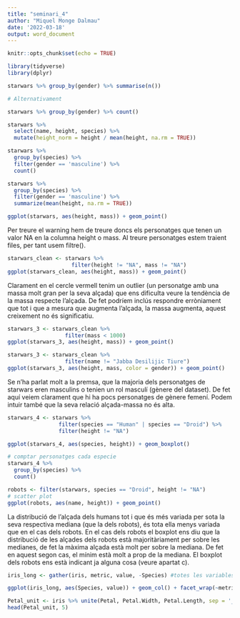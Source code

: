 ---
title: "seminari_4"
author: "Miquel Monge Dalmau"
date: '2022-03-18'
output: word_document
---

```{r setup, include=FALSE}
knitr::opts_chunk$set(echo = TRUE)
```

```{r requeriments}
library(tidyverse)
library(dplyr)
```

```{r exercici_1}
starwars %>% group_by(gender) %>% summarise(n())

# Alternativament

starwars %>% group_by(gender) %>% count()
```


```{r exercici_2}
starwars %>%
  select(name, height, species) %>%
  mutate(height_norm = height / mean(height, na.rm = TRUE))
```
```{r exercici_3}
starwars %>%
  group_by(species) %>%
  filter(gender == 'masculine') %>%
  count()
```
```{r exercici_3}
starwars %>%
  group_by(species) %>%
  filter(gender == 'masculine') %>%
  summarize(mean(height, na.rm = TRUE))
```
```{r part2_ex_1}
ggplot(starwars, aes(height, mass)) + geom_point()
```

Per treure el warning hem de treure doncs els personatges que tenen un valor NA en la columna height o mass. Al treure personatges estem traient files, per tant usem filtre().

```{r part2_ex_1}
starwars_clean <- starwars %>%
                    filter(height != "NA", mass != "NA")
ggplot(starwars_clean, aes(height, mass)) + geom_point()
```
Clarament en el cercle vermell tenim un outlier (un personatge amb una massa molt gran per la seva alçada) que ens dificulta veure la tendència de la massa respecte l’alçada. De fet podríem inclús respondre erròniament que tot i que a mesura que augmenta l’alçada, la massa augmenta, aquest creixement no és significatiu.

```{r part2_ex_1}
starwars_3 <- starwars_clean %>%
                  filter(mass < 1000)
ggplot(starwars_3, aes(height, mass)) + geom_point()
````
```{r part2_ex_1}
starwars_3 <- starwars_clean %>%
                  filter(name != "Jabba Desilijic Tiure")
ggplot(starwars_3, aes(height, mass, color = gender)) + geom_point()
````
Se n’ha parlat molt a la premsa, que la majoria dels personatges de starwars eren masculins o tenien un rol masculí (gènere del dataset). De fet aquí veiem clarament que hi ha pocs personatges de gènere femení. Podem intuir també que la seva relació alçada-massa no és alta.

```{r part2_ex_2}
starwars_4 <- starwars %>%
                filter(species == "Human" | species == "Droid") %>%
                filter(height != "NA")

ggplot(starwars_4, aes(species, height)) + geom_boxplot()

# comptar personatges cada especie
starwars_4 %>% 
  group_by(species) %>%
  count()

robots <- filter(starwars, species == "Droid", height != "NA")
# scatter plot
ggplot(robots, aes(name, height)) + geom_point()
````
La distribució de l’alçada dels humans tot i que és més variada per sota la seva respectiva mediana (que la dels robots), és tota ella menys variada que en el cas dels robots. En el cas dels robots el boxplot ens diu que la distribució de les alçades dels robots està majoritàriament per sobre les medianes, de fet la màxima alçada està molt per sobre la mediana. De fet en aquest segon cas, el mínim està molt a prop de la mediana. El boxplot dels robots ens està indicant ja alguna cosa (veure apartat c).


```{r part_4.a}
iris_long <- gather(iris, metric, value, -Species) #totes les variables(columnes) menys species
````

```{r part_4.b}
ggplot(iris_long, aes(Species, value)) + geom_col() + facet_wrap(~metric)
````
```{r part_4.b}
Petal_unit <- iris %>% unite(Petal, Petal.Width, Petal.Length, sep = '_')
head(Petal_unit, 5)
````




